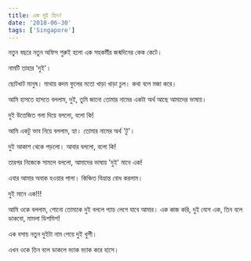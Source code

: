 ```yaml
---
title: এক দুই তিন!
date: '2018-06-30'
tags: ['Singapore']
---
```


নতুন বছরে নতুন অফিস শুরুই হলো এক সহকর্মীর জন্মদিনের কেক কেটে।

নামটি তাহার 'দুই'।

ছোটখাট মানুষ। মাথায় কদম ফুলের মতো খাড়া খাড়া চুল। কথা বলে মজা করে।

আমি হাসতে হাসতে বললাম, দুই, তুমি জানো তোমার নামের একটা অর্থ আছে আমাদের ভাষায়।

দুই উত্তেজিত গলা দিয়ে বললো, বলো কি!

আমি একটু ভাব নিয়ে বললাম, হ্যা। তোমার নামের অর্থ 'টু'।

দুই আকাশ থেকে পড়লো। আবার বললো, বলো কি!

তারপর নিজেকে সামলে বললো, আমাদের ভাষায় 'দুই' মানে এক!

এবার আমার অবাক হওয়ার পালা। কিঞ্চিত বিভ্রান্ত বোধ করলাম।

দুই মানে এক!!!

আমি ওকে বললাম, শোনো তোমাকে দুই বললে প্যাচ লেগে যাবে আমার। এক কাজ করি, দুই যোগ এক, তিন বলে ডাকবো, মামলা ডিশমিশ!

এক বসায় নতুন দুইটা নাম পেয়ে দুই খুশী।

এখন ওকে তিন বলে ডাকলে ভ্যাক ভ্যাক করে হাসে।